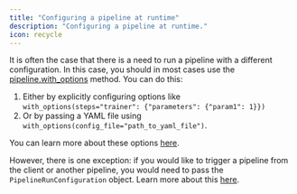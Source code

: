 ```yaml
---
title: "Configuring a pipeline at runtime"
description: "Configuring a pipeline at runtime."
icon: recycle
---
```


It is often the case that there is a need to run a pipeline with a different configuration. In this case, you should in most cases use the [pipeline.with\_options](v/0.66.0/usage/project-setup/use-configuration-files) method. You can do this:

1. Either by explicitly configuring options like `with_options(steps="trainer": {"parameters": {"param1": 1}})`
2. Or by passing a YAML file using `with_options(config_file="path_to_yaml_file")`.

You can learn more about these options [here](v/0.66.0/usage/project-setup/use-configuration-files).

However, there is one exception: if you would like to trigger a pipeline from the client or another pipeline, you would need to pass the `PipelineRunConfiguration` object. Learn more about this [here](v/0.66.0/usage/pipelines/trigger-pipelines/trigger-a-pipeline-from-another).
<CardGroup cols={2}>
 <Card title="Using config files" icon="gear" href="v/0.66.0/usage/project-setup/use-configuration-files" horizontal />
</CardGroup>

